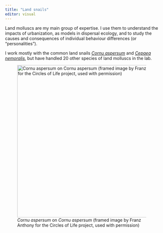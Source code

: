 ```yaml
---
title: "Land snails"
editor: visual
---
```


Land molluscs are my main group of expertise. I use them to understand the impacts of urbanization, as models in dispersal ecology, and to study the causes and consequences of individual behaviour differences (or "personalities").

I work mostly with the common land snails [*Cornu aspersum*](https://www.inaturalist.org/taxa/480298) and [*Cepaea nemoralis*](https://www.inaturalist.org/taxa/48586), but have handled 20 other species of land molluscs in the lab.

![*Cornu aspersum* on *Cornu aspersum* (framed image by Franz Anthony for the Circles of Life project, used with permission)](images/cornu_with_portrait.jpg){fig-alt="A garden snail crawling over a framed drawing of a garden snail." height="500"}
